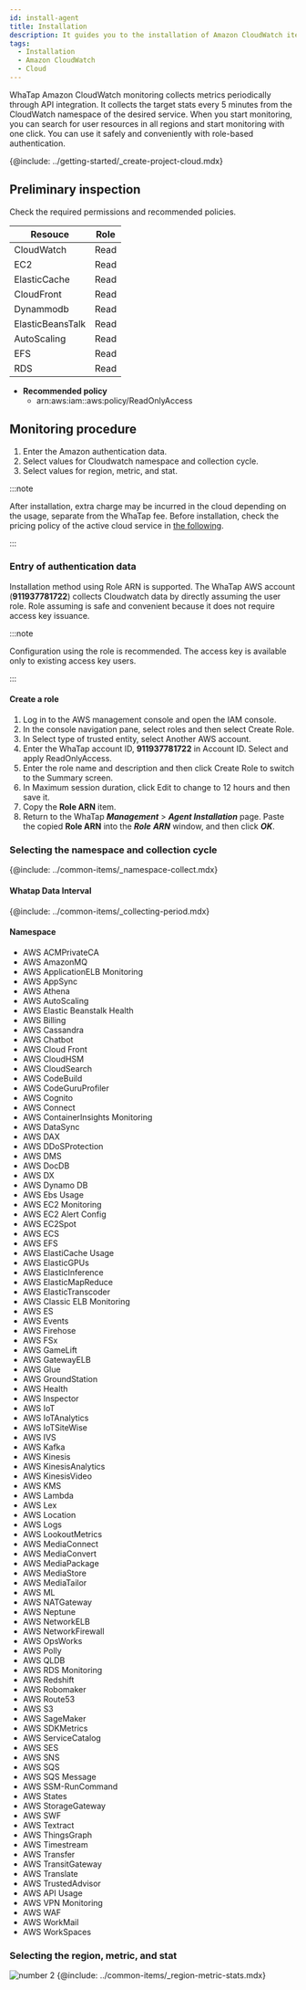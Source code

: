 ```yaml
---
id: install-agent
title: Installation
description: It guides you to the installation of Amazon CloudWatch items.
tags:
  - Installation
  - Amazon CloudWatch
  - Cloud
---
```



WhaTap Amazon CloudWatch monitoring collects metrics periodically through API integration. It collects the target stats every 5 minutes from the CloudWatch namespace of the desired service. When you start monitoring, you can search for user resources in all regions and start monitoring with one click. You can use it safely and conveniently with role-based authentication. 

{@include: ../getting-started/_create-project-cloud.mdx}

## Preliminary inspection

Check the required permissions and recommended policies.

| Resouce          | Role |
| ---------------- | ---- |
| CloudWatch       | Read |
| EC2              | Read |
| ElasticCache     | Read |
| CloudFront       | Read |
| Dynammodb        | Read |
| ElasticBeansTalk | Read |
| AutoScaling      | Read |
| EFS              | Read |
| RDS              | Read |

-   **Recommended policy**
    -   arn:aws:iam::aws:policy/ReadOnlyAccess

## Monitoring procedure

1.  Enter the Amazon authentication data.
2.  Select values for Cloudwatch namespace and collection cycle.
3.  Select values for region, metric, and stat.

:::note

After installation, extra charge may be incurred in the cloud depending on the usage, separate from the WhaTap fee. Before installation, check the pricing policy of the active cloud service in [the following](https://aws.amazon.com/en/cloudwatch/pricing/).

:::

### Entry of authentication data

Installation method using Role ARN is supported. The WhaTap AWS account (**911937781722**) collects Cloudwatch data by directly assuming the user role. Role assuming is safe and convenient because it does not require access key issuance.

:::note

Configuration using the role is recommended. The access key is available only to existing access key users.

:::

#### Create a role

<ImgLang img='cloudwatch-auth-role.png' desc='Amazon Cloudwatch - role' />

1.  Log in to the AWS management console and open the IAM console.
2.  In the console navigation pane, select roles and then select Create Role.
3.  In Select type of trusted entity, select Another AWS account.
4.  Enter the WhaTap account ID, **911937781722** in Account ID. Select and apply ReadOnlyAccess.
5.  Enter the role name and description and then click Create Role to switch to the Summary screen.
6.  In Maximum session duration, click Edit to change to 12 hours and then save it. 
7.  Copy the **Role ARN** item.
8.  Return to the WhaTap **_Management_** > **_Agent Installation_** page. Paste the copied **Role ARN** into the **_Role_** **_ARN_** window, and then click **_OK_**.

### Selecting the namespace and collection cycle

{@include: ../common-items/_namespace-collect.mdx}

#### Whatap Data Interval

{@include: ../common-items/_collecting-period.mdx}

#### Namespace

-   AWS ACMPrivateCA
-   AWS AmazonMQ
-   AWS ApplicationELB Monitoring
-   AWS AppSync
-   AWS Athena
-   AWS AutoScaling
-   AWS Elastic Beanstalk Health
-   AWS Billing
-   AWS Cassandra
-   AWS Chatbot
-   AWS Cloud Front
-   AWS CloudHSM
-   AWS CloudSearch
-   AWS CodeBuild
-   AWS CodeGuruProfiler
-   AWS Cognito
-   AWS Connect
-   AWS ContainerInsights Monitoring
-   AWS DataSync
-   AWS DAX
-   AWS DDoSProtection
-   AWS DMS
-   AWS DocDB
-   AWS DX
-   AWS Dynamo DB
-   AWS Ebs Usage
-   AWS EC2 Monitoring
-   AWS EC2 Alert Config
-   AWS EC2Spot
-   AWS ECS
-   AWS EFS
-   AWS ElastiCache Usage
-   AWS ElasticGPUs
-   AWS ElasticInference
-   AWS ElasticMapReduce
-   AWS ElasticTranscoder
-   AWS Classic ELB Monitoring
-   AWS ES
-   AWS Events
-   AWS Firehose
-   AWS FSx
-   AWS GameLift
-   AWS GatewayELB
-   AWS Glue
-   AWS GroundStation
-   AWS Health
-   AWS Inspector
-   AWS IoT
-   AWS IoTAnalytics
-   AWS IoTSiteWise
-   AWS IVS
-   AWS Kafka
-   AWS Kinesis
-   AWS KinesisAnalytics
-   AWS KinesisVideo
-   AWS KMS
-   AWS Lambda
-   AWS Lex
-   AWS Location
-   AWS Logs
-   AWS LookoutMetrics
-   AWS MediaConnect
-   AWS MediaConvert
-   AWS MediaPackage
-   AWS MediaStore
-   AWS MediaTailor
-   AWS ML
-   AWS NATGateway
-   AWS Neptune
-   AWS NetworkELB
-   AWS NetworkFirewall
-   AWS OpsWorks
-   AWS Polly
-   AWS QLDB
-   AWS RDS Monitoring
-   AWS Redshift
-   AWS Robomaker
-   AWS Route53
-   AWS S3
-   AWS SageMaker
-   AWS SDKMetrics
-   AWS ServiceCatalog
-   AWS SES
-   AWS SNS
-   AWS SQS
-   AWS SQS Message
-   AWS SSM-RunCommand
-   AWS States
-   AWS StorageGateway
-   AWS SWF
-   AWS Textract
-   AWS ThingsGraph
-   AWS Timestream
-   AWS Transfer
-   AWS TransitGateway
-   AWS Translate
-   AWS TrustedAdvisor
-   AWS API Usage
-   AWS VPN Monitoring
-   AWS WAF
-   AWS WorkMail
-   AWS WorkSpaces

### Selecting the region, metric, and stat

![number 2](/img/number-02.png) {@include: ../common-items/_region-metric-stats.mdx} 

<ImgLang img='amazon_cloudwatch_setup_dialog_2nd.png' desc='Amazon Cloudwatch - Region,Metric,Stats' />

<!-- 이미지 최신화 필요 230127  -->
